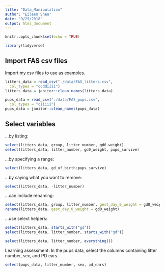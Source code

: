 ```yaml
---
title: "Data_Manipulation"
author: "Eileen Shea"
date: "9/29/2018"
output: html_document
---
```


```r
knitr::opts_chunk$set(echo = TRUE)

library(tidyverse)
```

## Import FAS csv files

Import my csv files to use as examples.

```r
litters_data = read_csv("./data/FAS_litters.csv",
  col_types = "ccddiiii")
litters_data = janitor::clean_names(litters_data)

pups_data = read_csv("./data/FAS_pups.csv",
  col_types = "ciiiii")
pups_data = janitor::clean_names(pups_data)
```


## Select variables

...by listing:

```r
select(litters_data, group, litter_number, gd0_weight)
select(litters_data, litter_number, gd0_weight, pups_survive)
```

...by specifying a range:

```r
select(litters_data, gd_of_birth:pups_survive)
```

...by saying what you want to remove:

```r
select(litters_data, -litter_number)
```

...can include renaming: 

```r
select(litters_data, group, litter_number, gest_day_0_weight = gd0_weight)
rename(litters_data, gest_day_0_weight = gd0_weight)
```

...use select helpers:

```r
select(litters_data, starts_with("gd"))
select(litters_data, litter_number, starts_with("gd"))

select(litters_data, litter_number, everything())
```

Learning assessment: In the pups data, select the columns containing litter number, sex, and PD ears.

```r
select(pups_data, litter_number, sex, pd_ears)
```





